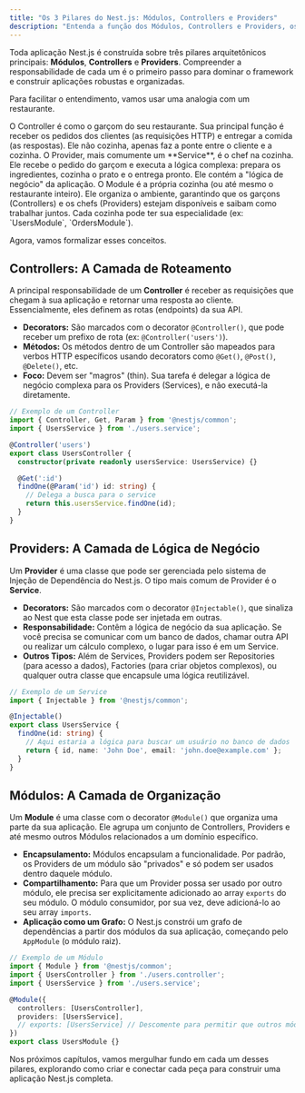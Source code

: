 ```yaml
---
title: "Os 3 Pilares do Nest.js: Módulos, Controllers e Providers"
description: "Entenda a função dos Módulos, Controllers e Providers, os três blocos de construção fundamentais que formam a arquitetura de qualquer aplicação Nest.js."
---
```



Toda aplicação Nest.js é construída sobre três pilares arquitetônicos principais: **Módulos**, **Controllers** e **Providers**. Compreender a responsabilidade de cada um é o primeiro passo para dominar o framework e construir aplicações robustas e organizadas.

Para facilitar o entendimento, vamos usar uma analogia com um restaurante.

<CardGrid>
    <Card title="🤵‍♂️ Controller: O Garçom">
        O Controller é como o garçom do seu restaurante. Sua principal função é receber os pedidos dos clientes (as requisições HTTP) e entregar a comida (as respostas). Ele não cozinha, apenas faz a ponte entre o cliente e a cozinha.
    </Card>
    <Card title="👨‍🍳 Provider: O Chef">
        O Provider, mais comumente um **Service**, é o chef na cozinha. Ele recebe o pedido do garçom e executa a lógica complexa: prepara os ingredientes, cozinha o prato e o entrega pronto. Ele contém a "lógica de negócio" da aplicação.
    </Card>
    <Card title="🍽️ Module: A Cozinha">
        O Module é a própria cozinha (ou até mesmo o restaurante inteiro). Ele organiza o ambiente, garantindo que os garçons (Controllers) e os chefs (Providers) estejam disponíveis e saibam como trabalhar juntos. Cada cozinha pode ter sua especialidade (ex: `UsersModule`, `OrdersModule`).
    </Card>
</CardGrid>

Agora, vamos formalizar esses conceitos.

## Controllers: A Camada de Roteamento

A principal responsabilidade de um **Controller** é receber as requisições que chegam à sua aplicação e retornar uma resposta ao cliente. Essencialmente, eles definem as rotas (endpoints) da sua API.

-   **Decorators:** São marcados com o decorator `@Controller()`, que pode receber um prefixo de rota (ex: `@Controller('users')`).
-   **Métodos:** Os métodos dentro de um Controller são mapeados para verbos HTTP específicos usando decorators como `@Get()`, `@Post()`, `@Delete()`, etc.
-   **Foco:** Devem ser "magros" (thin). Sua tarefa é delegar a lógica de negócio complexa para os Providers (Services), e não executá-la diretamente.

```typescript
// Exemplo de um Controller
import { Controller, Get, Param } from '@nestjs/common';
import { UsersService } from './users.service';

@Controller('users')
export class UsersController {
  constructor(private readonly usersService: UsersService) {}

  @Get(':id')
  findOne(@Param('id') id: string) {
    // Delega a busca para o service
    return this.usersService.findOne(id);
  }
}
```

## Providers: A Camada de Lógica de Negócio

Um **Provider** é uma classe que pode ser gerenciada pelo sistema de Injeção de Dependência do Nest.js. O tipo mais comum de Provider é o **Service**.

-   **Decorators:** São marcados com o decorator `@Injectable()`, que sinaliza ao Nest que esta classe pode ser injetada em outras.
-   **Responsabilidade:** Contêm a lógica de negócio da sua aplicação. Se você precisa se comunicar com um banco de dados, chamar outra API ou realizar um cálculo complexo, o lugar para isso é em um Service.
-   **Outros Tipos:** Além de Services, Providers podem ser Repositories (para acesso a dados), Factories (para criar objetos complexos), ou qualquer outra classe que encapsule uma lógica reutilizável.

```typescript
// Exemplo de um Service
import { Injectable } from '@nestjs/common';

@Injectable()
export class UsersService {
  findOne(id: string) {
    // Aqui estaria a lógica para buscar um usuário no banco de dados
    return { id, name: 'John Doe', email: 'john.doe@example.com' };
  }
}
```

## Módulos: A Camada de Organização

Um **Module** é uma classe com o decorator `@Module()` que organiza uma parte da sua aplicação. Ele agrupa um conjunto de Controllers, Providers e até mesmo outros Módulos relacionados a um domínio específico.

-   **Encapsulamento:** Módulos encapsulam a funcionalidade. Por padrão, os Providers de um módulo são "privados" e só podem ser usados dentro daquele módulo.
-   **Compartilhamento:** Para que um Provider possa ser usado por outro módulo, ele precisa ser explicitamente adicionado ao array `exports` do seu módulo. O módulo consumidor, por sua vez, deve adicioná-lo ao seu array `imports`.
-   **Aplicação como um Grafo:** O Nest.js constrói um grafo de dependências a partir dos módulos da sua aplicação, começando pelo `AppModule` (o módulo raiz).

```typescript
// Exemplo de um Módulo
import { Module } from '@nestjs/common';
import { UsersController } from './users.controller';
import { UsersService } from './users.service';

@Module({
  controllers: [UsersController],
  providers: [UsersService],
  // exports: [UsersService] // Descomente para permitir que outros módulos usem UsersService
})
export class UsersModule {}
```

Nos próximos capítulos, vamos mergulhar fundo em cada um desses pilares, explorando como criar e conectar cada peça para construir uma aplicação Nest.js completa.
